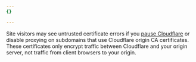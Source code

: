 ```yaml
---
{}

---
```



Site visitors may see untrusted certificate errors if you [pause Cloudflare](/fundamentals/setup/manage-domains/pause-cloudflare/) or <GlossaryTooltip term="proxy status">disable proxying</GlossaryTooltip> on subdomains that use Cloudflare origin CA certificates. These certificates only encrypt traffic between Cloudflare and your origin server, not traffic from client browsers to your origin.